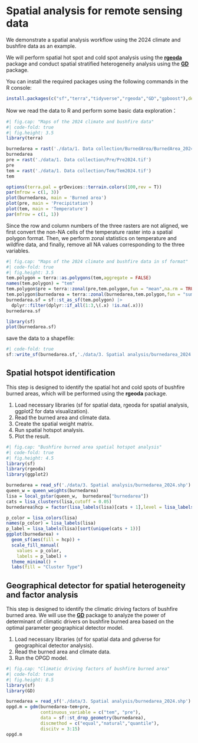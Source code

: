 # Spatial analysis for remote sensing data

We demonstrate a spatial analysis workflow using the 2024 climate and bushfire data as an example.

We will perform spatial hot spot and cold spot analysis using the [**rgeoda**](https://cran.r-project.org/web/packages/rgeoda/index.html) package and conduct spatial stratified heterogeneity analysis using the [**GD**](https://cran.r-project.org/web/packages/GD/vignettes/GD.html) package.

You can install the required packages using the following commands in the R console:

```r
install.packages(c("sf","terra","tidyverse","rgeoda","GD","gpboost"),dep = TRUE)
```

Now we read the data to R and perform some basic data exploration：

```r
#| fig.cap: "Maps of the 2024 climate and bushfire data"
#| code-fold: true
#| fig.height: 3.5
library(terra)

burnedarea = rast('./data/1. Data collection/BurnedArea/BurnedArea_2024.tif')
burnedarea
pre = rast('./data/1. Data collection/Pre/Pre2024.tif')
pre
tem = rast('./data/1. Data collection/Tem/Tem2024.tif')
tem

options(terra.pal = grDevices::terrain.colors(100,rev = T))
par(mfrow = c(1, 3))
plot(burnedarea, main = 'Burned area')
plot(pre, main = 'Precipitation')
plot(tem, main = 'Temperature')
par(mfrow = c(1, 1))
```

Since the row and column numbers of the three rasters are not aligned, we first convert the non-NA cells of the temperature raster into a spatial polygon format. Then, we perform zonal statistics on temperature and wildfire data, and finally, remove all NA values corresponding to the three variables.

```r
#| fig.cap: "Maps of the 2024 climate and bushfire data in sf format"
#| code-fold: true
#| fig.height: 3.5
tem.polygon = terra::as.polygons(tem,aggregate = FALSE)
names(tem.polygon) = "tem"
tem.polygon$pre = terra::zonal(pre,tem.polygon,fun = "mean",na.rm = TRUE)[,1]
tem.polygon$burnedarea = terra::zonal(burnedarea,tem.polygon,fun = "sum",na.rm = TRUE)[,1]
burnedarea.sf = sf::st_as_sf(tem.polygon) |> 
  dplyr::filter(dplyr::if_all(1:3,\(.x) !is.na(.x)))
burnedarea.sf

library(sf)
plot(burnedarea.sf)
```

save the data to a shapefile:

```r
#| code-fold: true
sf::write_sf(burnedarea.sf,'./data/3. Spatial analysis/burnedarea_2024.shp',overwrite = TRUE)
```

## Spatial hotspot identification

::: {.callout-tip title="Aim"}
This step is designed to identify the spatial hot and cold spots of bushfire burned areas, which will be performed using the **rgeoda** package.
:::

::: {.callout-caution title="Description of steps"}
1.	Load necessary libraries (sf for spatial data, rgeoda for spatial analysis, ggplot2 for data visualization).
2.	Read the burned area and climate data.
3.	Create the spatial weight matrix.
4.	Run spatial hotspot analysis.
5.	Plot the result.
:::

```r
#| fig.cap: "Bushfire burned area spatial hotspot analysis"
#| code-fold: true
#| fig.height: 4.5
library(sf)
library(rgeoda)
library(ggplot2)

burnedarea = read_sf('./data/3. Spatial analysis/burnedarea_2024.shp')
queen_w = queen_weights(burnedarea)
lisa = local_gstar(queen_w,  burnedarea["burnedarea"])
cats = lisa_clusters(lisa,cutoff = 0.05)
burnedarea$hcp = factor(lisa_labels(lisa)[cats + 1],level = lisa_labels(lisa))

p_color = lisa_colors(lisa)
names(p_color) = lisa_labels(lisa)
p_label = lisa_labels(lisa)[sort(unique(cats + 1))]
ggplot(burnedarea) +
  geom_sf(aes(fill = hcp)) +
  scale_fill_manual(
    values = p_color, 
    labels = p_label) +
  theme_minimal() +
  labs(fill = "Cluster Type")
```

## Geographical detector for spatial heterogeneity and factor analysis

::: {.callout-tip title="Aim"}
This step is designed to identify the climatic driving factors of bushfire burned area. We will use the [**GD**](https://cran.r-project.org/web/packages/GD/vignettes/GD.html) package to analyze the power of determinant of climatic drivers on bushfire burned area based on the optimal parameter geographical detector model.
:::

::: {.callout-caution title="Description of steps"}
1.	Load necessary libraries (sf for spatial data and gdverse for geographical detector analysis).
2.	Read the burned area and climate data.
3.	Run the OPGD model.
:::

```r
#| fig.cap: "Climatic driving factors of bushfire burned area"
#| code-fold: true
#| fig.height: 8.5
library(sf)
library(GD)

burnedarea = read_sf('./data/3. Spatial analysis/burnedarea_2024.shp')
opgd.m = gdm(burnedarea~tem+pre, 
             continuous_variable = c("tem", "pre"),
             data = sf::st_drop_geometry(burnedarea),
             discmethod = c("equal","natural","quantile"), 
             discitv = 3:15)
opgd.m
```
